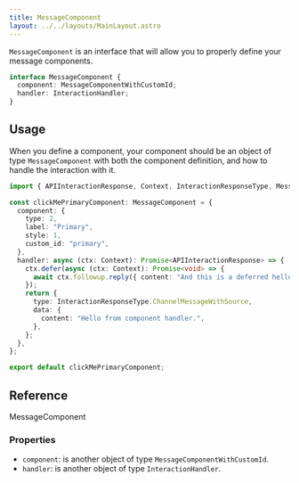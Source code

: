 ```yaml
---
title: MessageComponent
layout: ../../layouts/MainLayout.astro
---
```


`MessageComponent` is an interface that will allow you to properly define your message components.

```typescript
interface MessageComponent {
  component: MessageComponentWithCustomId;
  handler: InteractionHandler;
}
```

## Usage

When you define a component, your component should be an object of type `MessageComponent` with both the component
definition, and how to handle the interaction with it.

```typescript
import { APIInteractionResponse, Context, InteractionResponseType, MessageComponent } from "@discordcf/framework";

const clickMePrimaryComponent: MessageComponent = {
  component: {
    type: 2,
    label: "Primary",
    style: 1,
    custom_id: "primary",
  },
  handler: async (ctx: Context): Promise<APIInteractionResponse> => {
    ctx.defer(async (ctx: Context): Promise<void> => {
      await ctx.followup.reply({ content: "And this is a deferred hello!" });
    });
    return {
      type: InteractionResponseType.ChannelMessageWithSource,
      data: {
        content: "Hello from component handler.",
      },
    };
  },
};

export default clickMePrimaryComponent;
```

## Reference

<div class="m-0 flex justify-start">
  <span class="rounded-md bg-slate-300 py-2 px-4 font-source-code-pro dark:bg-[#ffffff16]">MessageComponent</span>
</div>

### Properties

- `component`: is another object of type `MessageComponentWithCustomId`.
- `handler`: is another object of type `InteractionHandler`.
